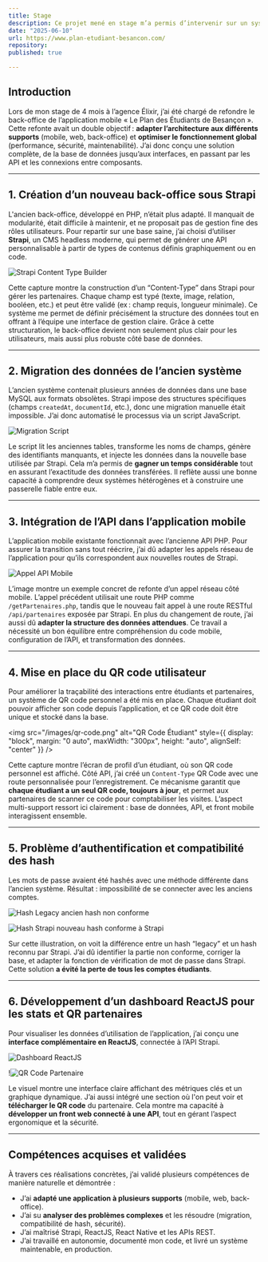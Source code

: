 ```yaml
---
title: Stage
description: Ce projet mené en stage m’a permis d’intervenir sur un système numérique complet (web, mobile, API, base de données) et de refondre une solution existante pour l’adapter à plusieurs supports, tout en optimisant ses performances, sa sécurité et sa maintenabilité.
date: "2025-06-10"
url: https://www.plan-etudiant-besancon.com/
repository:
published: true

---
```


## Introduction

Lors de mon stage de 4 mois à l’agence Élixir, j’ai été chargé de refondre le back-office de l’application mobile « Le Plan des Étudiants de Besançon ».
Cette refonte avait un double objectif : **adapter l’architecture aux différents supports** (mobile, web, back-office) et **optimiser le fonctionnement global** (performance, sécurité, maintenabilité). J’ai donc conçu une solution complète, de la base de données jusqu’aux interfaces, en passant par les API et les connexions entre composants.

---

## 1. Création d’un nouveau back-office sous Strapi

L'ancien back-office, développé en PHP, n’était plus adapté. Il manquait de modularité, était difficile à maintenir, et ne proposait pas de gestion fine des rôles utilisateurs. Pour repartir sur une base saine, j’ai choisi d’utiliser **Strapi**, un CMS headless moderne, qui permet de générer une API personnalisable à partir de types de contenus définis graphiquement ou en code.


![Strapi Content Type Builder](/images/content-type-builder.png)



Cette capture montre la construction d’un “Content-Type” dans Strapi pour gérer les partenaires. Chaque champ est typé (texte, image, relation, booléen, etc.) et peut être validé (ex : champ requis, longueur minimale). 
Ce système me permet de définir précisément la structure des données tout en offrant à l’équipe une interface de gestion claire. Grâce à cette structuration, le back-office devient non seulement plus clair pour les utilisateurs, mais aussi plus robuste côté base de données.

---

## 2. Migration des données de l’ancien système


L’ancien système contenait plusieurs années de données dans une base MySQL aux formats obsolètes. Strapi impose des structures spécifiques (champs `createdAt`, `documentId`, etc.), donc une migration manuelle était impossible. J’ai donc automatisé le processus via un script JavaScript.


![Migration Script](/images/script-migration.png)


Le script lit les anciennes tables, transforme les noms de champs, génère des identifiants manquants, et injecte les données dans la nouvelle base utilisée par Strapi.
Cela m’a permis de **gagner un temps considérable** tout en assurant l’exactitude des données transférées. Il reflète aussi une bonne capacité à comprendre deux systèmes hétérogènes et à construire une passerelle fiable entre eux.

---

## 3. Intégration de l’API dans l’application mobile


L’application mobile existante fonctionnait avec l’ancienne API PHP. Pour assurer la transition sans tout réécrire, j’ai dû adapter les appels réseau de l’application pour qu’ils correspondent aux nouvelles routes de Strapi.

![Appel API Mobile](/images/appel-api.png)


L’image montre un exemple concret de refonte d’un appel réseau côté mobile. L’appel précédent utilisait une route PHP comme `/getPartenaires.php`, tandis que le nouveau fait appel à une route RESTful `/api/partenaires` exposée par Strapi.
En plus du changement de route, j’ai aussi dû **adapter la structure des données attendues**. Ce travail a nécessité un bon équilibre entre compréhension du code mobile, configuration de l’API, et transformation des données.

---

## 4. Mise en place du QR code utilisateur


Pour améliorer la traçabilité des interactions entre étudiants et partenaires, un système de QR code personnel a été mis en place. Chaque étudiant doit pouvoir afficher son code depuis l’application, et ce QR code doit être unique et stocké dans la base.

<img
  src="/images/qr-code.png"
  alt="QR Code Étudiant"
  style={{ display: "block", margin: "0 auto", maxWidth: "300px", height: "auto", alignSelf: "center" }}
/>

Cette capture montre l’écran de profil d’un étudiant, où son QR code personnel est affiché. Côté API, j’ai créé un `Content-Type` QR Code avec une route personnalisée pour l’enregistrement.
Ce mécanisme garantit que **chaque étudiant a un seul QR code, toujours à jour**, et permet aux partenaires de scanner ce code pour comptabiliser les visites. L’aspect multi-support ressort ici clairement : base de données, API, et front mobile interagissent ensemble.

---

## 5. Problème d’authentification et compatibilité des hash


Les mots de passe avaient été hashés avec une méthode différente dans l’ancien système. Résultat : impossibilité de se connecter avec les anciens comptes.


![Hash Legacy](/images/ancien-hash.png)
ancien hash non conforme

![Hash Strapi](/images/nouveau-hash.png)
nouveau hash conforme à Strapi


Sur cette illustration, on voit la différence entre un hash “legacy” et un hash reconnu par Strapi. J’ai dû identifier la partie non conforme, corriger la base, et adapter la fonction de vérification de mot de passe dans Strapi. Cette solution **a évité la perte de tous les comptes étudiants**.

---

## 6. Développement d’un dashboard ReactJS pour les stats et QR partenaires


Pour visualiser les données d’utilisation de l’application, j’ai conçu une **interface complémentaire en ReactJS**, connectée à l’API Strapi.


![Dashboard ReactJS](/images/graphique-accueil.png)

!![QR Code Partenaire](/images/qr-code-partenaire.png)


Le visuel montre une interface claire affichant des métriques clés et un graphique dynamique. J’ai aussi intégré une section où l'on peut voir et **télécharger le QR code** du partenaire. Cela montre ma capacité à **développer un front web connecté à une API**, tout en gérant l’aspect ergonomique et la sécurité.

---

## Compétences acquises et validées

À travers ces réalisations concrètes, j’ai validé plusieurs compétences de manière naturelle et démontrée :

- J’ai **adapté une application à plusieurs supports** (mobile, web, back-office).
- J’ai su **analyser des problèmes complexes** et les résoudre (migration, compatibilité de hash, sécurité).
- J’ai maîtrisé Strapi, ReactJS, React Native et les APIs REST.
- J’ai travaillé en autonomie, documenté mon code, et livré un système maintenable, en production.